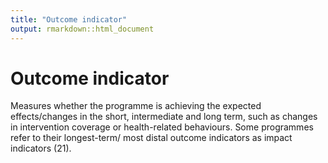 ```yaml
---
title: "Outcome indicator"
output: rmarkdown::html_document
---
```


# Outcome indicator

Measures whether the programme is  achieving the expected  effects/changes  in the  short, intermediate and long  term,  such as changes in intervention coverage  or health-related  behaviours. Some  programmes refer to their  longest-term/ most distal outcome indicators as impact  indicators (21).
